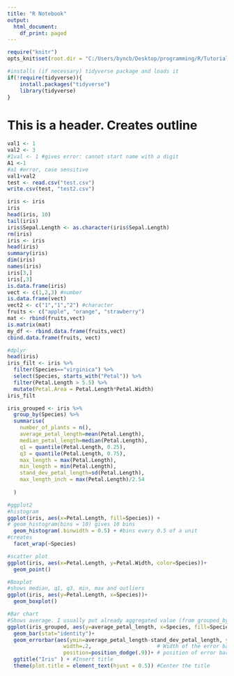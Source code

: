 ```yaml
---
title: "R Notebook"
output:
  html_document:
    df_print: paged
---
```



```r
require("knitr")
opts_knit$set(root.dir = "C:/Users/byncb/Desktop/programming/R/Tutorial")
```

```r
#installs (if necessary) tidyverse package and loads it
if(!require(tidyverse)){
    install.packages("tidyverse")
    library(tidyverse)
}
```

# This is a header. Creates outline

```r
val1 <- 1
val2 <- 3
#1val <- 1 #gives error: cannot start name with a digit
A1 <-1
#a1 #error, case sensitive
val1+val2
test <- read.csv("test.csv")
write.csv(test, "test2.csv")
```

```r
iris <- iris
iris
head(iris, 10)
tail(iris)
iris$Sepal.Length <- as.character(iris$Sepal.Length)
rm(iris)
iris <- iris
head(iris)
summary(iris)
dim(iris)
names(iris)
iris[3,]
iris[,3]
is.data.frame(iris)
vect <- c(1,2,3) #number
is.data.frame(vect)
vect2 <- c("1","1","2") #character
fruits <- c("apple", "orange", "strawberry")
mat <- rbind(fruits,vect)
is.matrix(mat)
my_df <- rbind.data.frame(fruits,vect)
cbind.data.frame(fruits, vect)
```

```r
#dplyr
head(iris)
iris_filt <- iris %>% 
  filter(Species=="virginica") %>% 
  select(Species, starts_with("Petal")) %>% 
  filter(Petal.Length > 5.5) %>% 
  mutate(Petal.Area = Petal.Length*Petal.Width)
iris_filt

iris_grouped <- iris %>% 
  group_by(Species) %>% 
  summarise(
    number_of_plants = n(),
    average_petal_length=mean(Petal.Length),
    median_petal_length=median(Petal.Length),
    q1 = quantile(Petal.Length, 0.25),
    q3 = quantile(Petal.Length, 0.75),
    max_length = max(Petal.Length),
    min_length = min(Petal.Length),
    stand_dev_petal_length=sd(Petal.Length),
    max_length_inch = max(Petal.Length)/2.54
  
  )
```

```r
#ggplot2
#histogram
ggplot(iris, aes(x=Petal.Length, fill=Species)) +
# geom_histogram(bins = 10) gives 10 bins
  geom_histogram(.binwidth = 0.5) + #bins every 0.5 of a unit
#creates  
  facet_wrap(~Species)

#scatter plot
ggplot(iris, aes(x=Petal.Length, y=Petal.Width, color=Species))+
  geom_point()

#Boxplot
#shows median, q1, q3, min, max and outliers
ggplot(iris, aes(y=Petal.Length, x=Species))+
  geom_boxplot()

#Bar chart
#Shows average. I usually put already aggregated value (from grouped_by table) 
ggplot(iris_grouped, aes(y=average_petal_length, x=Species, fill=Species))+
  geom_bar(stat="identity")+
  geom_errorbar(aes(ymin=average_petal_length-stand_dev_petal_length, ymax=average_petal_length+stand_dev_petal_length),
                  width=.2,                     # Width of the error bars
                  position=position_dodge(.9))+ # position of error bars
  ggtitle("Iris" ) + #Insert title
  theme(plot.title = element_text(hjust = 0.5)) #Center the title
```

